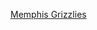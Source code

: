 <noinclude>{{noteTA|G1=NBA}}</noinclude>{{Team roster navbox
| name  = 孟菲斯灰熊历任主教练
| title = [[曼非斯灰熊總教練列表|<span style="color:#FFF">孟菲斯灰熊队历任主教练</span>]]
|listclass = hlist
| titlestyle = {{Basketball primary style|Memphis Grizzlies}}
| state = {{{state<includeonly>|collapsed</includeonly>}}}
|list1= 
* [[布赖恩·温特斯]] (1995–1997)
* [[斯图·杰克逊]] # (1997)
* [[布赖恩·希尔 (篮球教练)|布赖恩·希尔]] (1997–1999)
* [[莱昂内尔·霍林斯]] # (1999–2000)
* [[悉尼·洛]] (2000–2002)
* [[胡比·布朗]] (2002–2004)
* [[莱昂内尔·霍林斯]] # (2004)
* [[麦克·弗拉特罗]] (2004–2006)
* [[托尼·巴隆尼]] # (2006–2007)
* [[马克·雅法罗尼]] (2007–2009)
* {{le|Johnny Davis (basketball)||Johnny Davis}} # (2009)
* [[莱昂内尔·霍林斯]] (2009–2013)
* [[大衛·喬格爾]] (2013–2016)
* [[大卫·费兹戴尔]] (2016–2017)
* [[J·B·畢克史塔夫]] (2017–2019)
* [[泰勒·詹金斯]] (2019–)

''# 表示臨時主教練''
}}<noinclude>[[Category:NBA教练模板|Memphis Grizzlies]]</noinclude>